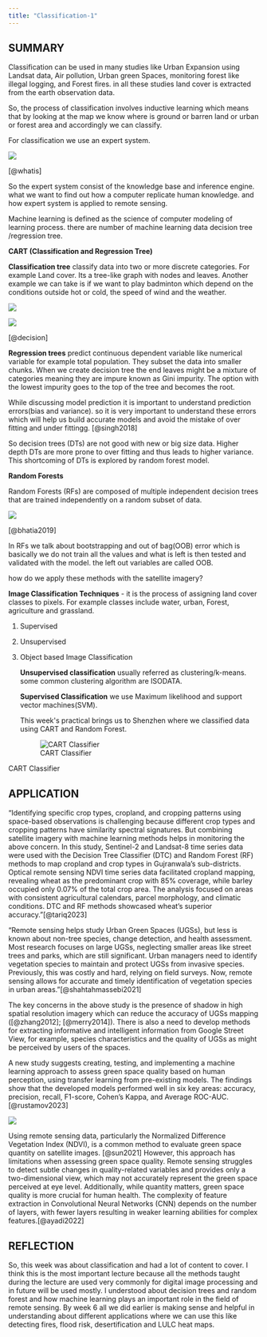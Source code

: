 ```yaml
---
title: "Classification-1"
---
```


## SUMMARY

Classification can be used in many studies like Urban Expansion using Landsat data, Air pollution, Urban green Spaces, monitoring forest like illegal logging, and Forest fires. in all these studies land cover is extracted from the earth observation data.

So, the process of classification involves inductive learning which means that by looking at the map we know where is ground or barren land or urban or forest area and accordingly we can classify.

For classification we use an expert system.

![](images/main-qimg-a63e873b68b7d220020991140f0a896c-lq.jpg)

[@whatis]

So the expert system consist of the knowledge base and inference engine. what we want to find out how a computer replicate human knowledge. and how expert system is applied to remote sensing.

Machine learning is defined as the science of computer modeling of learning process. there are number of machine learning data decision tree /regression tree.

**CART (Classification and Regression Tree)**

**Classification tree** classify data into two or more discrete categories. For example Land cover. Its a tree-like graph with nodes and leaves. Another example we can take is if we want to play badminton which depend on the conditions outside hot or cold, the speed of wind and the weather.

![](images/decision-tree.png){fig-align="center"}

![](images/dt1.png){fig-align="center"}

[@decision]

**Regression trees** predict continuous dependent variable like numerical variable for example total population. They subset the data into smaller chunks. When we create decision tree the end leaves might be a mixture of categories meaning they are impure known as Gini impurity. The option with the lowest impurity goes to the top of the tree and becomes the root.

While discussing model prediction it is important to understand prediction errors(bias and variance). so it is very important to understand these errors which will help us build accurate models and avoid the mistake of over fitting and under fittingg. [@singh2018]

So decision trees (DTs) are not good with new or big size data. Higher depth DTs are more prone to over fitting and thus leads to higher variance. This shortcoming of DTs is explored by random forest model.

**Random Forests**

Random Forests (RFs) are composed of multiple independent decision trees that are trained independently on a random subset of data.

![](images/1_ixvrbH45K8CcNZaj98JGuA.webp)

[@bhatia2019]

In RFs we talk about bootstrapping and out of bag(OOB) error which is basically we do not train all the values and what is left is then tested and validated with the model. the left out variables are called OOB.

how do we apply these methods with the satellite imagery?

**Image Classification Techniques** - it is the process of assigning land cover classes to pixels. For example classes include water, urban, Forest, agriculture and grassland.

1.  Supervised

2.  Unsupervised

3.  Object based Image Classification

    **Unsupervised classification** usually referred as clustering/k-means. some common clustering algorithm are ISODATA.

    **Supervised Classification** we use Maximum likelihood and support vector machines(SVM).

    This week\'s practical brings us to Shenzhen where we classified data using CART and Random Forest.

    ![CART Classifier](images/CART-classifier.png)

CART Classifier

## APPLICATION

"Identifying specific crop types, cropland, and cropping patterns using space-based observations is challenging because different crop types and cropping patterns have similarity spectral signatures. But combining satellite imagery with machine learning methods helps in monitoring the above concern. In this study, Sentinel-2 and Landsat-8 time series data were used with the Decision Tree Classifier (DTC) and Random Forest (RF) methods to map cropland and crop types in Gujranwala's sub-districts. Optical remote sensing NDVI time series data facilitated cropland mapping, revealing wheat as the predominant crop with 85% coverage, while barley occupied only 0.07% of the total crop area. The analysis focused on areas with consistent agricultural calendars, parcel morphology, and climatic conditions. DTC and RF methods showcased wheat's superior accuracy."[@tariq2023]

"Remote sensing helps study Urban Green Spaces (UGSs), but less is known about non-tree species, change detection, and health assessment. Most research focuses on large UGSs, neglecting smaller areas like street trees and parks, which are still significant. Urban managers need to identify vegetation species to maintain and protect UGSs from invasive species. Previously, this was costly and hard, relying on field surveys. Now, remote sensing allows for accurate and timely identification of vegetation species in urban areas."[@shahtahmassebi2021]

The key concerns in the above study is the presence of shadow in high spatial resolution imagery which can reduce the accuracy of UGSs mapping ([@zhang2012]; [@merry2014]). There is also a need to develop methods for extracting informative and intelligent information from Google Street View, for example, species characteristics and the quality of UGSs as might be perceived by users of the spaces.

A new study suggests creating, testing, and implementing a machine learning approach to assess green space quality based on human perception, using transfer learning from pre-existing models. The findings show that the developed models performed well in six key areas: accuracy, precision, recall, F1-score, Cohen's Kappa, and Average ROC-AUC. [@rustamov2023]

![](images/green-space-ML.png)

Using remote sensing data, particularly the Normalized Difference Vegetation Index (NDVI), is a common method to evaluate green space quantity on satellite images. [@sun2021] However, this approach has limitations when assessing green space quality. Remote sensing struggles to detect subtle changes in quality-related variables and provides only a two-dimensional view, which may not accurately represent the green space perceived at eye level. Additionally, while quantity matters, green space quality is more crucial for human health. The complexity of feature extraction in Convolutional Neural Networks (CNN) depends on the number of layers, with fewer layers resulting in weaker learning abilities for complex features.[@ayadi2022]

## REFLECTION

So, this week was about classification and had a lot of content to cover. I think this is the most important lecture because all the methods taught during the lecture are used very commonly for digital image processing and in future will be used mostly. I understood about decision trees and random forest and how machine learning plays an important role in the field of remote sensing. By week 6 all we did earlier is making sense and helpful in understanding about different applications where we can use this like detecting fires, flood risk, desertification and LULC heat maps.
